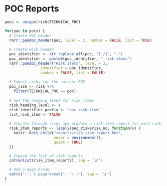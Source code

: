 # POC Reports

```r
pocs <- unique(risk$TECHNICAL_POC)
```

```r
for(poc in pocs) {
  # Create POC header
  rarr::pandoc_header(poc, level = 2, number = FALSE, list = TRUE)
  
  # Create Risk header
  poc_identifier <- str_replace_all(poc, "[ /]", "-")
  poc_identifier <- paste0(poc_identifier, "-risk-items")
  rarr::pandoc_header("Risk Items", level = 3, 
                identifier = poc_identifier,
                number = FALSE, list = FALSE)
  
  # Subset risks for the current POC
  poc_risk <- risk %>%
    filter(TECHNICAL_POC == poc)
  
  # Set the heading level for risk items
  risk_heading_level <- 4
  risk_identifier_prefix <- "poc-risk-item"
  list_risk_item <- FALSE
  
  # Iterate through risks and produce a risk-item-report for each risk.
  risk_item_reports <- lapply(poc_risk$risk_no, function(x) {
    knitr::knit_child("reports/risk-item-report.Rmd",
                      envir = environment(),
                      quiet = TRUE)
  })

  # Expand the list of risk reports
  cat(unlist(risk_item_reports), sep = '\n')

  # Add a page break
  cat(c("::: {.page-break}", ":::"), sep = '\n')
}
```
